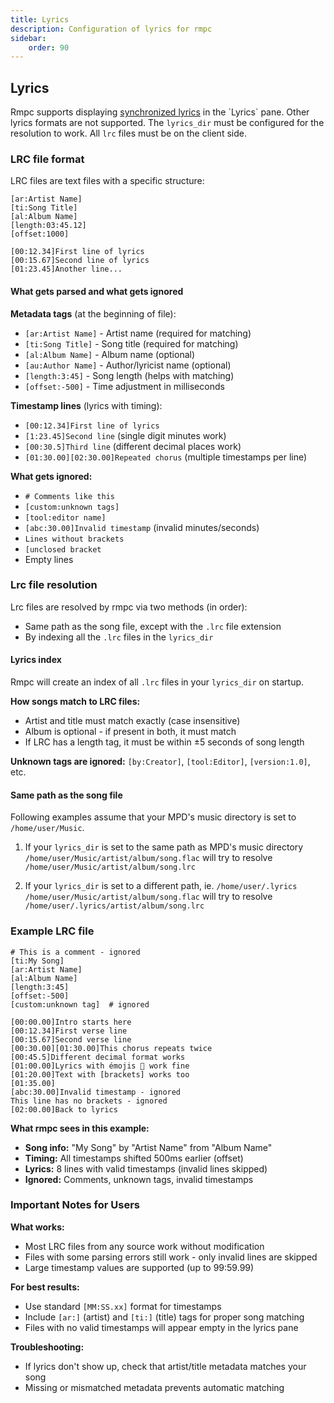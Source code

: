 ```yaml
---
title: Lyrics
description: Configuration of lyrics for rmpc
sidebar:
    order: 90
---
```


## Lyrics

Rmpc supports displaying [synchronized lyrics](https://en.wikipedia.org/wiki/LRC_\(file_format\)) in the `Lyrics` pane.
Other lyrics formats are not supported. The `lyrics_dir` must be configured for the resolution to work. All `lrc` files
must be on the client side.

### LRC file format

LRC files are text files with a specific structure:

```lrc
[ar:Artist Name]
[ti:Song Title]
[al:Album Name]
[length:03:45.12]
[offset:1000]

[00:12.34]First line of lyrics
[00:15.67]Second line of lyrics
[01:23.45]Another line...
```

#### What gets parsed and what gets ignored

**Metadata tags** (at the beginning of file):
- `[ar:Artist Name]` - Artist name (required for matching)
- `[ti:Song Title]` - Song title (required for matching)
- `[al:Album Name]` - Album name (optional)
- `[au:Author Name]` - Author/lyricist name (optional)
- `[length:3:45]` - Song length (helps with matching)
- `[offset:-500]` - Time adjustment in milliseconds

**Timestamp lines** (lyrics with timing):
- `[00:12.34]First line of lyrics`
- `[1:23.45]Second line` (single digit minutes work)
- `[00:30.5]Third line` (different decimal places work)
- `[01:30.00][02:30.00]Repeated chorus` (multiple timestamps per line)

**What gets ignored:**
- `# Comments like this`
- `[custom:unknown tags]`
- `[tool:editor name]`
- `[abc:30.00]Invalid timestamp` (invalid minutes/seconds)
- `Lines without brackets`
- `[unclosed bracket`
- Empty lines

### Lrc file resolution

Lrc files are resolved by rmpc via two methods (in order):

- Same path as the song file, except with the `.lrc` file extension
- By indexing all the `.lrc` files in the `lyrics_dir`

#### Lyrics index

Rmpc will create an index of all `.lrc` files in your `lyrics_dir` on startup.

**How songs match to LRC files:**
- Artist and title must match exactly (case insensitive)
- Album is optional - if present in both, it must match
- If LRC has a length tag, it must be within ±5 seconds of song length

**Unknown tags are ignored:** `[by:Creator]`, `[tool:Editor]`, `[version:1.0]`, etc.

#### Same path as the song file

Following examples assume that your MPD's music directory is set to `/home/user/Music`.

1. If your `lyrics_dir` is set to the same path as MPD's music directory
   `/home/user/Music/artist/album/song.flac` will try to resolve `/home/user/Music/artist/album/song.lrc`

2. If your `lyrics_dir` is set to a different path, ie. `/home/user/.lyrics`
   `/home/user/Music/artist/album/song.flac` will try to resolve `/home/user/.lyrics/artist/album/song.lrc`

### Example LRC file

```lrc
# This is a comment - ignored
[ti:My Song]
[ar:Artist Name]
[al:Album Name]
[length:3:45]
[offset:-500]
[custom:unknown tag]  # ignored

[00:00.00]Intro starts here
[00:12.34]First verse line
[00:15.67]Second verse line
[00:30.00][01:30.00]This chorus repeats twice
[00:45.5]Different decimal format works
[01:00.00]Lyrics with émojis 🎵 work fine
[01:20.00]Text with [brackets] works too
[01:35.00]
[abc:30.00]Invalid timestamp - ignored
This line has no brackets - ignored
[02:00.00]Back to lyrics
```

**What rmpc sees in this example:**
- **Song info:** "My Song" by "Artist Name" from "Album Name"
- **Timing:** All timestamps shifted 500ms earlier (offset)
- **Lyrics:** 8 lines with valid timestamps (invalid lines skipped)
- **Ignored:** Comments, unknown tags, invalid timestamps

### Important Notes for Users

**What works:**
- Most LRC files from any source work without modification
- Files with some parsing errors still work - only invalid lines are skipped
- Large timestamp values are supported (up to 99:59.99)

**For best results:**
- Use standard `[MM:SS.xx]` format for timestamps
- Include `[ar:]` (artist) and `[ti:]` (title) tags for proper song matching
- Files with no valid timestamps will appear empty in the lyrics pane

**Troubleshooting:**
- If lyrics don't show up, check that artist/title metadata matches your song
- Missing or mismatched metadata prevents automatic matching
